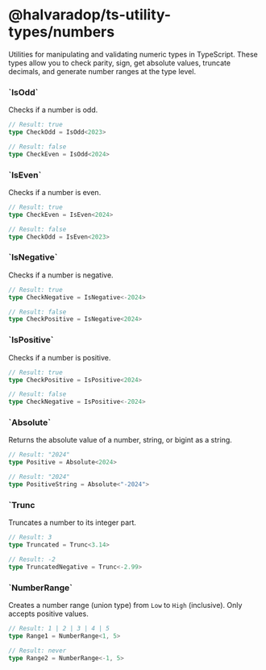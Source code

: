 # @halvaradop/ts-utility-types/numbers

Utilities for manipulating and validating numeric types in TypeScript. These types allow you to check parity, sign, get absolute values, truncate decimals, and generate number ranges at the type level.

<h3 id="is-odd">`IsOdd<T extends number>`</h3>

Checks if a number is odd.

```ts
// Result: true
type CheckOdd = IsOdd<2023>

// Result: false
type CheckEven = IsOdd<2024>
```

<h3 id="is-even">`IsEven<T extends number>`</h3>

Checks if a number is even.

```ts
// Result: true
type CheckEven = IsEven<2024>

// Result: false
type CheckOdd = IsEven<2023>
```

<h3 id="is-negative">`IsNegative<T extends number>`</h3>

Checks if a number is negative.

```ts
// Result: true
type CheckNegative = IsNegative<-2024>

// Result: false
type CheckPositive = IsNegative<2024>
```

<h3 id="is-positive">`IsPositive<T extends number>`</h3>

Checks if a number is positive.

```ts
// Result: true
type CheckPositive = IsPositive<2024>

// Result: false
type CheckNegative = IsPositive<-2024>
```

<h3 id="absolute">`Absolute<Expression extends number | string | bigint>`</h3>

Returns the absolute value of a number, string, or bigint as a string.

```ts
// Result: "2024"
type Positive = Absolute<2024>

// Result: "2024"
type PositiveString = Absolute<"-2024">
```

<h3 id="trunc">`Trunc<Math extends string | number | bigint>`</h3>

Truncates a number to its integer part.

```ts
// Result: 3
type Truncated = Trunc<3.14>

// Result: -2
type TruncatedNegative = Trunc<-2.99>
```

<h3 id="number-range">`NumberRange<Low extends number, High extends number>`</h3>

Creates a number range (union type) from `Low` to `High` (inclusive). Only accepts positive values.

```ts
// Result: 1 | 2 | 3 | 4 | 5
type Range1 = NumberRange<1, 5>

// Result: never
type Range2 = NumberRange<-1, 5>
```
